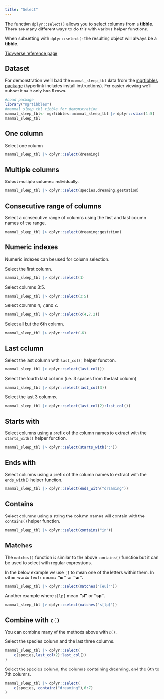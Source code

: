 ```yaml
---
title: "Select"
---
```


The function `dplyr::select()` allows you to select columns from a __tibble__.
There are many different ways to do this with various helper functions.

When subsetting with `dplyr::select()` the resulting object will always be a __tibble__.

[Tidyverse reference page](https://dplyr.tidyverse.org//reference/select.html)

## Dataset

For demonstration we'll load the `mammal_sleep_tbl` data from the [mgrtibbles package](/datasets/mgrtibbles.qmd) (hyperlink includes install instructions). For easier viewing we'll subset it so it only has 5 rows.

```r
#Load package
library("mgrtibbles")
#mammal_sleep_tbl tibble for demonstration
mammal_sleep_tbl<- mgrtibbles::mammal_sleep_tbl |> dplyr::slice(1:5)
mammal_sleep_tbl
```

## One column

Select one column

```r
mammal_sleep_tbl |> dplyr::select(dreaming)
```

## Multiple columns

Select multiple columns individually.

```r
mammal_sleep_tbl |> dplyr::select(species,dreaming,gestation)
```

## Consecutive range of columns

Select a consecutive range of columns using the first and last column names of the range.

```r
mammal_sleep_tbl |> dplyr::select(dreaming:gestation)
```

## Numeric indexes

Numeric indexes can be used for column selection.

Select the first column.

```r
mammal_sleep_tbl |> dplyr::select(1)
```

Select columns 3:5.

```r
mammal_sleep_tbl |> dplyr::select(3:5)
```

Select columns 4, 7,and 2.

```r
mammal_sleep_tbl |> dplyr::select(c(4,7,2))
```

Select all but the 6th column.

```r
mammal_sleep_tbl |> dplyr::select(-6)
```

## Last column

Select the last column with `last_col()` helper function.

```r
mammal_sleep_tbl |> dplyr::select(last_col())
```

Select the fourth last column (i.e. 3 spaces from the last column).

```r
mammal_sleep_tbl |> dplyr::select(last_col(3))
```

Select the last 3 columns.

```r
mammal_sleep_tbl |> dplyr::select(last_col(2):last_col())
```

## Starts with

Select columns using a prefix of the column names to extract with the `starts_with()` helper function.

```r
mammal_sleep_tbl |> dplyr::select(starts_with("b"))
```

## Ends with

Select columns using a prefix of the column names to extract with the `ends_with()` helper function.

```r
mammal_sleep_tbl |> dplyr::select(ends_with("dreaming"))
```

## Contains

Select columns using a string the column names will contain with the `contains()` helper function.

```r
mammal_sleep_tbl |> dplyr::select(contains("in"))
```

## Matches

The `matches()` function is similar to the above `contains()` function but it can be used to select with regular expressions.

In the below example we use `[]` to mean one of the letters within them. In other words `[eu]r` means __"er"__ or __"ur"__.

```r
mammal_sleep_tbl |> dplyr::select(matches("[eu]r"))
```

Another example where `s[lp]` mean __"sl"__ or __"sp"__.

```r
mammal_sleep_tbl |> dplyr::select(matches("s[lp]"))
```

## Combine with `c()`

You can combine many of the methods above with `c()`.

Select the species column and the last three columns.

```r
mammal_sleep_tbl |> dplyr::select(
    c(species,last_col(2):last_col())
)
```

Select the species column, the columns containing dreaming, and the 6th to 7th columns.

```r
mammal_sleep_tbl |> dplyr::select(
    c(species, contains("dreaming"),6:7)
)
```